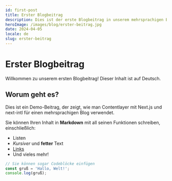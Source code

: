 ```yaml
---
id: first-post
title: Erster Blogbeitrag
description: Dies ist der erste Blogbeitrag in unserem mehrsprachigen Blog
heroImage: /images/blog/erster-beitrag.jpg
date: 2024-04-05
locale: de
slug: erster-beitrag
---
```


# Erster Blogbeitrag

Willkommen zu unserem ersten Blogbeitrag! Dieser Inhalt ist auf Deutsch.

## Worum geht es?

Dies ist ein Demo-Beitrag, der zeigt, wie man Contentlayer mit Next.js und next-intl für einen mehrsprachigen Blog verwendet.

Sie können Ihren Inhalt in **Markdown** mit all seinen Funktionen schreiben, einschließlich:
- Listen
- *Kursiver* und **fetter** Text
- [Links](https://example.com)
- Und vieles mehr!

```javascript
// Sie können sogar Codeblöcke einfügen
const gruß = 'Hallo, Welt!';
console.log(gruß);
```